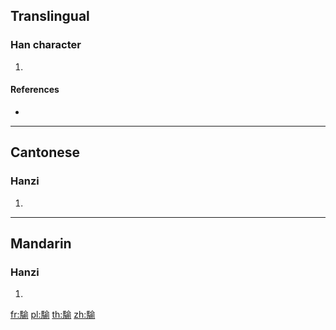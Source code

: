 {{character info/new}}
{{also|𩨈}}
==Translingual==

===Han character===
{{Han char|rn=187|rad=馬|as=09|sn=19|four=|canj=SFOMN|ids=⿰馬俞}}

# {{defn|Han|sort=馬09}}

====References====
* {{Han ref|kx=1441.340|dkj=44862|dj=1965.340|hdz=74566.030|uh=9A1F|ud=39455}}

----

==Cantonese==

===Hanzi===
{{yue-hanzi|sim=𩨈|jyut=jyu4|y=yu4}}

# {{defn|lang=yue|sort=馬09}}

----

==Mandarin==

===Hanzi===
{{cmn-hanzi|sim=𩨈|pin=[[yú]] ([[yu2]])|wg=yü<sup>2</sup>}}

# {{defn|lang=cmn|sort=馬09}}

[[fr:騟]]
[[pl:騟]]
[[th:騟]]
[[zh:騟]]